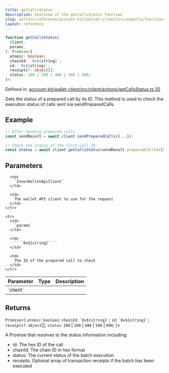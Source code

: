 ```yaml
---
title: getCallsStatus
description: Overview of the getCallsStatus function
slug: wallets/reference/account-kit/wallet-client/src/exports/functions/getCallsStatus
layout: reference
---
```


```ts
function getCallsStatus(
  client,
  params,
): Promise<{
  atomic: boolean;
  chainId: `0x${string}`;
  id: `0x${string}`;
  receipts?: object[];
  status: 100 | 200 | 400 | 500 | 600;
}>;
```

Defined in: [account-kit/wallet-client/src/client/actions/getCallsStatus.ts:35](https://github.com/alchemyplatform/aa-sdk/blob/e3c1a23e6e03f44bf2db3afddb97a91b175cba58/account-kit/wallet-client/src/client/actions/getCallsStatus.ts#L35)

Gets the status of a prepared call by its ID.
This method is used to check the execution status of calls sent via sendPreparedCalls.

## Example

```ts
// After sending prepared calls
const sendResult = await client.sendPreparedCalls({...});

// Check the status of the first call ID
const status = await client.getCallsStatus(sendResult.preparedCallIds[0]);
```

## Parameters

<table>
  <thead>
    <tr>
      <th align="left">Parameter</th>
      <th align="left">Type</th>
      <th align="left">Description</th>
    </tr>
  </thead>

  <tbody>
    <tr>
      <td>
        `client`
      </td>

      <td>
        `InnerWalletApiClient`
      </td>

      <td>
        The wallet API client to use for the request
      </td>
    </tr>

    <tr>
      <td>
        `params`
      </td>

      <td>
        `` `0x${string}` ``
      </td>

      <td>
        The ID of the prepared call to check
      </td>
    </tr>

  </tbody>
</table>

## Returns

`Promise`\<\{
`atomic`: `boolean`;
`chainId`: `` `0x${string}` ``;
`id`: `` `0x${string}` ``;
`receipts?`: `object`\[];
`status`: `100` | `200` | `400` | `500` | `600`;
}>

A Promise that resolves to the status information including:

- id: The hex ID of the call
- chainId: The chain ID in hex format
- status: The current status of the batch execution
- receipts: Optional array of transaction receipts if the batch has been executed
